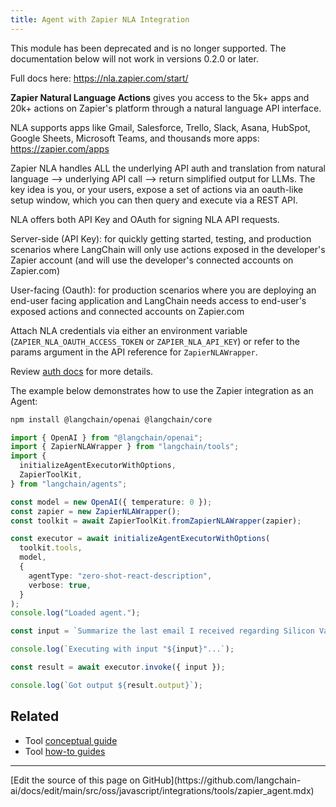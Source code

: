 ```yaml
---
title: Agent with Zapier NLA Integration
---
```


<Warning>
This module has been deprecated and is no longer supported. The documentation below will not work in versions 0.2.0 or later.
</Warning>

Full docs here: https://nla.zapier.com/start/

**Zapier Natural Language Actions** gives you access to the 5k+ apps and 20k+ actions on Zapier's platform through a natural language API interface.

NLA supports apps like Gmail, Salesforce, Trello, Slack, Asana, HubSpot, Google Sheets, Microsoft Teams, and thousands more apps: https://zapier.com/apps

Zapier NLA handles ALL the underlying API auth and translation from natural language --> underlying API call --> return simplified output for LLMs. The key idea is you, or your users, expose a set of actions via an oauth-like setup window, which you can then query and execute via a REST API.

NLA offers both API Key and OAuth for signing NLA API requests.

Server-side (API Key): for quickly getting started, testing, and production scenarios where LangChain will only use actions exposed in the developer's Zapier account (and will use the developer's connected accounts on Zapier.com)

User-facing (Oauth): for production scenarios where you are deploying an end-user facing application and LangChain needs access to end-user's exposed actions and connected accounts on Zapier.com

Attach NLA credentials via either an environment variable (`ZAPIER_NLA_OAUTH_ACCESS_TOKEN` or `ZAPIER_NLA_API_KEY`) or refer to the params argument in the API reference for `ZapierNLAWrapper`.

Review [auth docs](https://docs.zapier.com/platform/build/auth) for more details.

The example below demonstrates how to use the Zapier integration as an Agent:


<IntegrationInstallTooltip/>

```bash npm
npm install @langchain/openai @langchain/core
```
```typescript
import { OpenAI } from "@langchain/openai";
import { ZapierNLAWrapper } from "langchain/tools";
import {
  initializeAgentExecutorWithOptions,
  ZapierToolKit,
} from "langchain/agents";

const model = new OpenAI({ temperature: 0 });
const zapier = new ZapierNLAWrapper();
const toolkit = await ZapierToolKit.fromZapierNLAWrapper(zapier);

const executor = await initializeAgentExecutorWithOptions(
  toolkit.tools,
  model,
  {
    agentType: "zero-shot-react-description",
    verbose: true,
  }
);
console.log("Loaded agent.");

const input = `Summarize the last email I received regarding Silicon Valley Bank. Send the summary to the #test-zapier Slack channel.`;

console.log(`Executing with input "${input}"...`);

const result = await executor.invoke({ input });

console.log(`Got output ${result.output}`);
```

## Related

- Tool [conceptual guide](/oss/javascript/langchain/tools)
- Tool [how-to guides](/oss/javascript/langchain/tools)

---

<Callout icon="pen-to-square" iconType="regular">
  [Edit the source of this page on GitHub](https://github.com/langchain-ai/docs/edit/main/src/oss/javascript/integrations/tools/zapier_agent.mdx)
</Callout>
